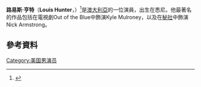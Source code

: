{{Infobox person
| name        = Louis Hunter
| image       = http://secretcircle.alloyentertainment.com/files/2011/11/louis-hunter-3.jpg
| caption     = 
| birth_name  = Louis Hunter
| birth_date  = {{Birth date and age|df=yes|1992|3|17}}
| birth_place = [[澳大利亞|澳大利亞]][[悉尼|悉尼]]
| nationality = [[澳大利亞|澳大利亞]]
| occupation  = 演員
| yearsactive = 2008–現在
}}
'''路易斯·亨特'''（'''Louis Hunter'''，{{bd|1992年|3月17日}}）<ref>{{cite web |url=http://www.louis-hunter.com/wordpress/louis/facts/ |title=存档副本 |accessdate=2012-01-25  |deadurl=yes |archiveurl=https://web.archive.org/web/20120615202953/http://www.louis-hunter.com/wordpress/louis/facts/ |archivedate=2012-06-15 }}</ref>是[[澳大利亞|澳大利亞]]的一位演員，出生在悉尼。他最著名的作品包括在電視劇Out of the Blue中飾演Kyle Mulroney，以及在[[秘社|秘社]]中飾演Nick Armstrong。
==參考資料==
{{Reflist}}
[[Category:美国男演员|Category:美国男演员]]